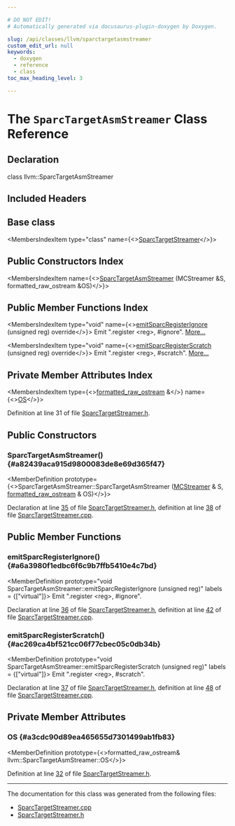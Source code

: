 ```yaml
---

# DO NOT EDIT!
# Automatically generated via docusaurus-plugin-doxygen by Doxygen.

slug: /api/classes/llvm/sparctargetasmstreamer
custom_edit_url: null
keywords:
  - doxygen
  - reference
  - class
toc_max_heading_level: 3

---
```





# The `SparcTargetAsmStreamer` Class Reference

<DoxygenPage pluginConfig={pluginConfig}>



## Declaration

<CodeBlock>class llvm::SparcTargetAsmStreamer</CodeBlock>

## Included Headers

<IncludesList>
<IncludesListItem
  filePath="Target/Sparc/MCTargetDesc/SparcTargetStreamer.h"
  permalink="/docs/api/files/lib/lib/target/lib/target/sparc/lib/target/sparc/mctargetdesc/sparctargetstreamer-h"
  isLocal="true" />
</IncludesList>

## Base class

<MembersIndex>

<MembersIndexItem
  type="class"
  name={<><a href="/docs/api/classes/llvm/sparctargetstreamer">SparcTargetStreamer</a></>}>
</MembersIndexItem>

</MembersIndex>

## Public Constructors Index

<MembersIndex>

<MembersIndexItem
  name={<><a href="#a82439aca915d9800083de8e69d365f47">SparcTargetAsmStreamer</a> (MCStreamer &amp;S, formatted&#95;raw&#95;ostream &amp;OS)</>}>
</MembersIndexItem>

</MembersIndex>

## Public Member Functions Index

<MembersIndex>

<MembersIndexItem
  type="void"
  name={<><a href="#a6a3980f1edbc6f6c9b7ffb5410e4c7bd">emitSparcRegisterIgnore</a> (unsigned reg) override</>}>
Emit &quot;.register &lt;reg&gt;, #ignore&quot;. <a href="#a6a3980f1edbc6f6c9b7ffb5410e4c7bd">More...</a>
</MembersIndexItem>

<MembersIndexItem
  type="void"
  name={<><a href="#ac269ca4bf521cc06f77cbec05c0db34b">emitSparcRegisterScratch</a> (unsigned reg) override</>}>
Emit &quot;.register &lt;reg&gt;, #scratch&quot;. <a href="#ac269ca4bf521cc06f77cbec05c0db34b">More...</a>
</MembersIndexItem>

</MembersIndex>

## Private Member Attributes Index

<MembersIndex>

<MembersIndexItem
  type={<><a href="/docs/api/classes/llvm/formatted-raw-ostream">formatted&#95;raw&#95;ostream</a> &amp;</>}
  name={<><a href="#a3cdc90d89ea465655d7301499ab1fb83">OS</a></>}>
</MembersIndexItem>

</MembersIndex>


Definition at line 31 of file <a href="/docs/api/files/lib/lib/target/lib/target/sparc/lib/target/sparc/mctargetdesc/sparctargetstreamer-h">SparcTargetStreamer.h</a>.

<SectionDefinition>

## Public Constructors

### SparcTargetAsmStreamer() {#a82439aca915d9800083de8e69d365f47}

<MemberDefinition
  prototype={<>SparcTargetAsmStreamer::SparcTargetAsmStreamer (<a href="/docs/api/classes/llvm/mcstreamer">MCStreamer</a> &amp; S, <a href="/docs/api/classes/llvm/formatted-raw-ostream">formatted&#95;raw&#95;ostream</a> &amp; OS)</>}>

Declaration at line <a href="/docs/api/files/lib/lib/target/lib/target/sparc/lib/target/sparc/mctargetdesc/sparctargetstreamer-h/#l00035">35</a> of file <a href="/docs/api/files/lib/lib/target/lib/target/sparc/lib/target/sparc/mctargetdesc/sparctargetstreamer-h">SparcTargetStreamer.h</a>, definition at line <a href="/docs/api/files/lib/lib/target/lib/target/sparc/lib/target/sparc/mctargetdesc/sparctargetstreamer-cpp/#l00038">38</a> of file <a href="/docs/api/files/lib/lib/target/lib/target/sparc/lib/target/sparc/mctargetdesc/sparctargetstreamer-cpp">SparcTargetStreamer.cpp</a>.
</MemberDefinition>

</SectionDefinition>

<SectionDefinition>

## Public Member Functions

### emitSparcRegisterIgnore() {#a6a3980f1edbc6f6c9b7ffb5410e4c7bd}

<MemberDefinition
  prototype="void SparcTargetAsmStreamer::emitSparcRegisterIgnore (unsigned reg)"
  labels = {["virtual"]}>
Emit &quot;.register &lt;reg&gt;, #ignore&quot;.

Declaration at line <a href="/docs/api/files/lib/lib/target/lib/target/sparc/lib/target/sparc/mctargetdesc/sparctargetstreamer-h/#l00036">36</a> of file <a href="/docs/api/files/lib/lib/target/lib/target/sparc/lib/target/sparc/mctargetdesc/sparctargetstreamer-h">SparcTargetStreamer.h</a>, definition at line <a href="/docs/api/files/lib/lib/target/lib/target/sparc/lib/target/sparc/mctargetdesc/sparctargetstreamer-cpp/#l00042">42</a> of file <a href="/docs/api/files/lib/lib/target/lib/target/sparc/lib/target/sparc/mctargetdesc/sparctargetstreamer-cpp">SparcTargetStreamer.cpp</a>.
</MemberDefinition>

### emitSparcRegisterScratch() {#ac269ca4bf521cc06f77cbec05c0db34b}

<MemberDefinition
  prototype="void SparcTargetAsmStreamer::emitSparcRegisterScratch (unsigned reg)"
  labels = {["virtual"]}>
Emit &quot;.register &lt;reg&gt;, #scratch&quot;.

Declaration at line <a href="/docs/api/files/lib/lib/target/lib/target/sparc/lib/target/sparc/mctargetdesc/sparctargetstreamer-h/#l00037">37</a> of file <a href="/docs/api/files/lib/lib/target/lib/target/sparc/lib/target/sparc/mctargetdesc/sparctargetstreamer-h">SparcTargetStreamer.h</a>, definition at line <a href="/docs/api/files/lib/lib/target/lib/target/sparc/lib/target/sparc/mctargetdesc/sparctargetstreamer-cpp/#l00048">48</a> of file <a href="/docs/api/files/lib/lib/target/lib/target/sparc/lib/target/sparc/mctargetdesc/sparctargetstreamer-cpp">SparcTargetStreamer.cpp</a>.
</MemberDefinition>

</SectionDefinition>

<SectionDefinition>

## Private Member Attributes

### OS {#a3cdc90d89ea465655d7301499ab1fb83}

<MemberDefinition
  prototype={<>formatted&#95;raw&#95;ostream&amp; llvm::SparcTargetAsmStreamer::OS</>}>

Definition at line <a href="/docs/api/files/lib/lib/target/lib/target/sparc/lib/target/sparc/mctargetdesc/sparctargetstreamer-h/#l00032">32</a> of file <a href="/docs/api/files/lib/lib/target/lib/target/sparc/lib/target/sparc/mctargetdesc/sparctargetstreamer-h">SparcTargetStreamer.h</a>.
</MemberDefinition>

</SectionDefinition>

<hr/>

The documentation for this class was generated from the following files:

<ul>
<li><a href="/docs/api/files/lib/lib/target/lib/target/sparc/lib/target/sparc/mctargetdesc/sparctargetstreamer-cpp">SparcTargetStreamer.cpp</a></li>
<li><a href="/docs/api/files/lib/lib/target/lib/target/sparc/lib/target/sparc/mctargetdesc/sparctargetstreamer-h">SparcTargetStreamer.h</a></li>
</ul>

</DoxygenPage>
